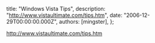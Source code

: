 
  title: "Windows Vista Tips",
  description: "http://www.vistaultimate.com/tips.htm",
  date: "2006-12-29T00:00:00.000Z",
  authors: [mingster],
};

<p><a href="http://www.vistaultimate.com/tips.htm">http://www.vistaultimate.com/tips.htm</a></p>
